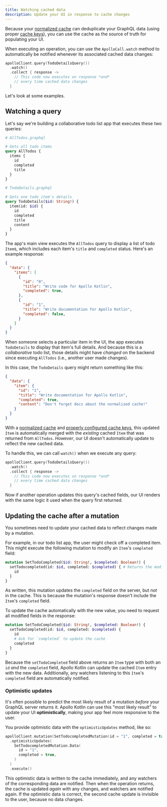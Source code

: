 ```yaml
---
title: Watching cached data
description: Update your UI in response to cache changes
---
```


Because your [normalized cache](./normalized-cache/) can deduplicate your GraphQL data (using proper [cache keys](./declarative-ids/)), you can use the cache as the source of truth for populating your UI.

When executing an operation, you can use the `ApolloCall.watch` method to automatically be notified whenever its associated cached data changes:

```kotlin {2}
apolloClient.query(TodoDetailsQuery())
  .watch()
  .collect { response ->
    // This code now executes on response *and*
    // every time cached data changes
  }
```

Let's look at some examples.

## Watching a query

Let's say we're building a collaborative todo list app that executes these two queries:

<CodeColumns>

```graphql
# AllTodos.graphql

# Gets all todo items
query AllTodos {
  items {
    id
    completed
    title
  }
}
```

```graphql
# TodoDetails.graphql

# Gets one todo item's details
query TodoDetails($id: String!) {
  item(id: $id) {
    id
    completed
    title
    content
  }
}
```

</CodeColumns>

The app's main view executes the `AllTodos` query to display a list of todo `Item`s, which includes each item's `title` and `completed` status. Here's an example response:

```json
{
  "data": {
    "items": [
      {
        "id": "0",
        "title": "Write code for Apollo Kotlin",
        "completed": true,
      },
      {
        "id": "1",
        "title": "Write documentation for Apollo Kotlin",
        "completed": false,
      }
    ]
  }
}
```

When someone selects a particular item in the UI, the app executes `TodoDetails` to display that item's full details. And because this is a _collaborative_ todo list, those details might have _changed_ on the backend since executing `AllTodos` (i.e., another user made changes).

In this case, the `TodoDetails` query might return something like this:

```json {6-7}
{
  "data": {
    "item": {
      "id": "1",
      "title": "Write documentation for Apollo Kotlin",
      "completed": true,
      "content": "Don't forget docs about the normalized cache!"
    }
  }
}
```

With a [normalized cache](./normalized-cache) and [properly configured cache keys](./declarative-ids/), this updated `Item` is automatically merged with the _existing_ cached `Item` that was returned from `AllTodos`. _However_, our UI doesn't automatically update to reflect the new cached data.

To handle this, we can call `watch()` when we execute any query:

```kotlin {2}
apolloClient.query(TodoDetailsQuery())
  .watch()
  .collect { response ->
    // This code now executes on response *and*
    // every time cached data changes
  }
```

Now if another operation updates this query's cached fields, our UI renders with the same logic it used when the query first returned.

## Updating the cache after a mutation

You sometimes need to update your cached data to reflect changes made by a mutation.

For example, in our todo list app, the user might check off a completed item. This might execute the following mutation to modify an `Item`'s `completed` field:

```graphql
mutation SetTodoCompleted($id: String!, $completed: Boolean!) {
  setTodocompleted(id: $id, completed: $completed) { # Returns the modified Item
    id
  }
}
```

As written, this mutation updates the `completed` field on the server, but _not_ in the cache. This is because the mutation's response doesn't include the `Item`'s `completed` field.

To update the cache automatically with the new value, you need to request all modified fields in the response:

```graphql
mutation SetTodoCompleted($id: String!, $completed: Boolean!) {
  setTodoCompleted(id: $id, completed: $completed) {
    id
    # Ask for `completed` to update the cache
    completed
  }
}
```

Because the `setTodoCompleted` field above returns an `Item` type with both an `id` _and_ the `completed` field, Apollo Kotlin can update the cached `Item` entry with the new data. Additionally, any watchers listening to this `Item`'s `completed` field are automatically notified.

### Optimistic updates

It's often possible to predict the most likely result of a mutation _before_ your GraphQL server returns it. Apollo Kotlin can use this "most likely result" to update your UI **optimistically**, making your app feel more responsive to the user.

You provide optimistic data with the `optimisticUpdates` method, like so:

```kotlin {2-7}
apolloClient.mutation(SetTodocompletedMutation(id = "1", completed = true))
  .optimisticUpdates(
    SetTodocompletedMutation.Data(
      id = "1",
      completed = true,
    )
  )
  .execute()
```

This optimistic data is written to the cache immediately, and any watchers of the corresponding data are notified. Then when the operation returns, the cache is updated _again_ with any changes, and watchers are notified again. If the optimistic data is correct, the second cache update is invisible to the user, because no data changes.
